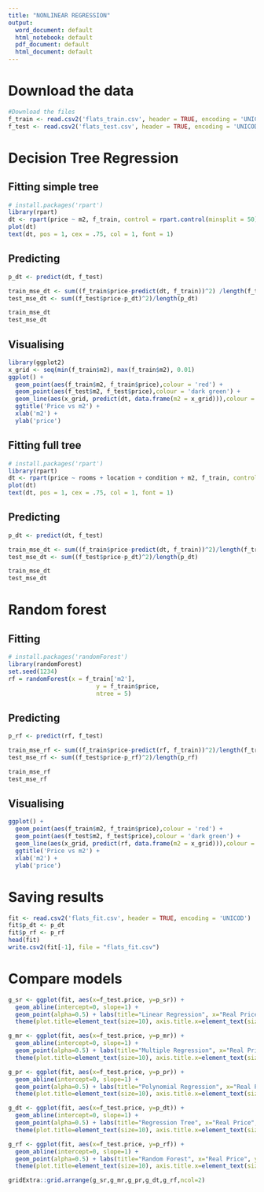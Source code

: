 ---
title: "NONLINEAR REGRESSION"
output:
  word_document: default
  html_notebook: default
  pdf_document: default
  html_document: default
---

# Download the data
```{r}
#Download the files
f_train <- read.csv2('flats_train.csv', header = TRUE, encoding = 'UNICOD')
f_test <- read.csv2('flats_test.csv', header = TRUE, encoding = 'UNICOD')
```

# Decision Tree Regression

## Fitting simple tree
```{r}
# install.packages('rpart')
library(rpart)
dt <- rpart(price ~ m2, f_train, control = rpart.control(minsplit = 50))
plot(dt)
text(dt, pos = 1, cex = .75, col = 1, font = 1)
```

## Predicting
```{r}
p_dt <- predict(dt, f_test)

train_mse_dt <- sum((f_train$price-predict(dt, f_train))^2) /length(f_train$price)
test_mse_dt <- sum((f_test$price-p_dt)^2)/length(p_dt)

train_mse_dt
test_mse_dt
```

## Visualising
```{r}
library(ggplot2)
x_grid <- seq(min(f_train$m2), max(f_train$m2), 0.01)
ggplot() +
  geom_point(aes(f_train$m2, f_train$price),colour = 'red') +
  geom_point(aes(f_test$m2, f_test$price),colour = 'dark green') +
  geom_line(aes(x_grid, predict(dt, data.frame(m2 = x_grid))),colour = 'blue') +
  ggtitle('Price vs m2') +
  xlab('m2') +
  ylab('price')
```

## Fitting full tree
```{r}
# install.packages('rpart')
library(rpart)
dt <- rpart(price ~ rooms + location + condition + m2, f_train, control = rpart.control(minsplit = 2))
plot(dt)
text(dt, pos = 1, cex = .75, col = 1, font = 1)
```

## Predicting
```{r}
p_dt <- predict(dt, f_test)

train_mse_dt <- sum((f_train$price-predict(dt, f_train))^2)/length(f_train$price)
test_mse_dt <- sum((f_test$price-p_dt)^2)/length(p_dt)

train_mse_dt
test_mse_dt
```

# Random forest

## Fitting
```{r}
# install.packages('randomForest')
library(randomForest)
set.seed(1234)
rf = randomForest(x = f_train['m2'],
                         y = f_train$price,
                         ntree = 5)
```

## Predicting
```{r}
p_rf <- predict(rf, f_test)

train_mse_rf <- sum((f_train$price-predict(rf, f_train))^2)/length(f_train$price)
test_mse_rf <- sum((f_test$price-p_rf)^2)/length(p_rf)

train_mse_rf
test_mse_rf
```

## Visualising
```{r}
ggplot() +
  geom_point(aes(f_train$m2, f_train$price),colour = 'red') +
  geom_point(aes(f_test$m2, f_test$price),colour = 'dark green') +
  geom_line(aes(x_grid, predict(rf, data.frame(m2 = x_grid))),colour = 'blue') +
  ggtitle('Price vs m2') +
  xlab('m2') +
  ylab('price')
```

# Saving results
```{r}
fit <- read.csv2('flats_fit.csv', header = TRUE, encoding = 'UNICOD')
fit$p_dt <- p_dt
fit$p_rf <- p_rf
head(fit)
write.csv2(fit[-1], file = "flats_fit.csv")
```

# Compare models
```{r}
g_sr <- ggplot(fit, aes(x=f_test.price, y=p_sr)) + 
  geom_abline(intercept=0, slope=1) +
  geom_point(alpha=0.5) + labs(title="Linear Regression", x="Real Price", y="Predicted Price") + 
  theme(plot.title=element_text(size=10), axis.title.x=element_text(size=7), axis.title.y=element_text(size=7), axis.text.x=element_text(size=5), axis.text.y=element_text(size=5)) + theme(legend.position="none")

g_mr <- ggplot(fit, aes(x=f_test.price, y=p_mr)) + 
  geom_abline(intercept=0, slope=1) +
  geom_point(alpha=0.5) + labs(title="Multiple Regression", x="Real Price", y="Predicted Price") + 
  theme(plot.title=element_text(size=10), axis.title.x=element_text(size=7), axis.title.y=element_text(size=7), axis.text.x=element_text(size=5), axis.text.y=element_text(size=5)) + theme(legend.position="none")

g_pr <- ggplot(fit, aes(x=f_test.price, y=p_pr)) + 
  geom_abline(intercept=0, slope=1) +
  geom_point(alpha=0.5) + labs(title="Polynomial Regression", x="Real Price", y="Predicted Price") + 
  theme(plot.title=element_text(size=10), axis.title.x=element_text(size=7), axis.title.y=element_text(size=7), axis.text.x=element_text(size=5), axis.text.y=element_text(size=5)) + theme(legend.position="none") 

g_dt <- ggplot(fit, aes(x=f_test.price, y=p_dt)) + 
  geom_abline(intercept=0, slope=1) +
  geom_point(alpha=0.5) + labs(title="Regression Tree", x="Real Price", y="Predicted Price") + 
  theme(plot.title=element_text(size=10), axis.title.x=element_text(size=7), axis.title.y=element_text(size=7), axis.text.x=element_text(size=5), axis.text.y=element_text(size=5)) + theme(legend.position="none")

g_rf <- ggplot(fit, aes(x=f_test.price, y=p_rf)) + 
  geom_abline(intercept=0, slope=1) +
  geom_point(alpha=0.5) + labs(title="Random Forest", x="Real Price", y="Predicted Price") + 
  theme(plot.title=element_text(size=10), axis.title.x=element_text(size=7), axis.title.y=element_text(size=7), axis.text.x=element_text(size=5), axis.text.y=element_text(size=5)) + theme(legend.position="none")

gridExtra::grid.arrange(g_sr,g_mr,g_pr,g_dt,g_rf,ncol=2)
```